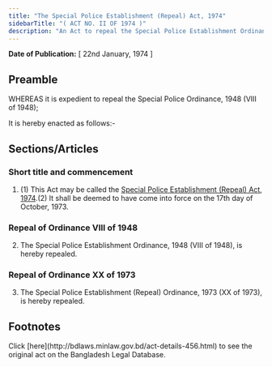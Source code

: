 ```yaml
---
title: "The Special Police Establishment (Repeal) Act, 1974"
sidebarTitle: "( ACT NO. II OF 1974 )"
description: "An Act to repeal the Special Police Establishment Ordinance, 1948."
---
```


**Date of Publication:** [ 22nd January, 1974 ]

## Preamble

WHEREAS it is expedient to repeal the Special Police Ordinance, 1948 (VIII of 1948);

It is hereby enacted as follows:-

## Sections/Articles

### Short title and commencement

1. (1) This Act may be called the [Special Police Establishment (Repeal) Act, 1974](/laws/act-456 "Special Police Establishment (Repeal) Act, 1974").(2) It shall be deemed to have come into force on the 17th day of October, 1973.

### Repeal of Ordinance VIII of 1948

2. The Special Police Establishment Ordinance, 1948 (VIII of 1948), is hereby repealed.

### Repeal of Ordinance XX of 1973

3. The Special Police Establishment (Repeal) Ordinance, 1973 (XX of 1973), is hereby repealed.

## Footnotes

<Note>
  Click [here](http://bdlaws.minlaw.gov.bd/act-details-456.html) to see the original act on the Bangladesh Legal Database.
</Note>
